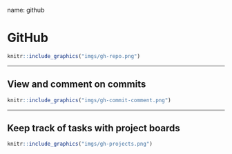 name: github

# GitHub

```r
knitr::include_graphics("imgs/gh-repo.png")
```

---

## View and comment on commits

```r
knitr::include_graphics("imgs/gh-commit-comment.png")
```

---

## Keep track of tasks with project boards

```r
knitr::include_graphics("imgs/gh-projects.png")
```
